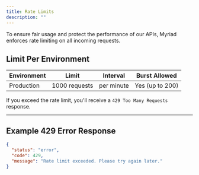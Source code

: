 ```yaml
---
title: Rate Limits
description: ""
---
```


To ensure fair usage and protect the performance of our APIs, Myriad enforces rate limiting on all incoming requests.

## Limit Per Environment

| Environment | Limit                | Interval        | Burst Allowed |
|-------------|----------------------|------------------|----------------|
| Production  | 1000 requests        | per minute       | Yes (up to 200)|

If you exceed the rate limit, you'll receive a `429 Too Many Requests` response.

---

## Example 429 Error Response

```json
{
  "status": "error",
  "code": 429,
  "message": "Rate limit exceeded. Please try again later."
}
